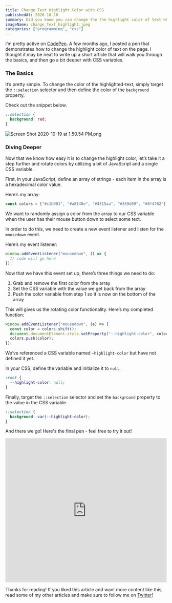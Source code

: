 ```yaml
---
title: Change Text Highlight Color with CSS
publishedAt: 2020-10-20
summary: Did you know you can change the the highlight color of text when selected? Yep! Let me show you how!
imageName: change_text_highlight.jpeg
categories: ["programming", "css"]
---
```


I’m pretty active on [CodePen](https://codepen.io/braydoncoyer). A few months ago, I posted a pen that demonstrates how to change the highlight color of text on the page. I thought it may be neat to write up a short article that will walk you through the basics, and then go a bit deeper with CSS variables.

### The Basics

It’s pretty simple. To change the color of the highlighted-text, simply target the `::selection` selector and then define the color of the `background` property.

Check out the snippet below.

```css
::selection {
  background: red;
}
```

![Screen Shot 2020-10-19 at 1.50.54 PM.png](https://cdn.hashnode.com/res/hashnode/image/upload/v1603133500951/VLi0gmQvi.png)

### Diving Deeper

Now that we know how easy it is to change the highlight color, let’s take it a step further and rotate colors by utilizing a bit of JavaScript and a single CSS variable.

First, in your JavaScript, define an array of strings - each item in the array is a hexadecimal color value.

Here’s my array:

```js
const colors = ["#c1b001", "#a8140e", "#4315aa", "#359d09", "#8f4762"];
```

We want to randomly assign a color from the array to our CSS variable when the user has their mouse button down to select some text.

In order to do this, we need to create a new event listener and listen for the `mousedown` event.

Here’s my event listener:

```js
window.addEventListener("mousedown", () => {
  // code will go here
});
```

Now that we have this event set up, there’s three things we need to do:

1. Grab and remove the first color from the array
2. Set the CSS variable with the value we get back from the array
3. Push the color variable from step 1 so it is now on the bottom of the array

This will gives us the rotating color functionality.
Here’s my completed function:

```js
window.addEventListener("mousedown", (e) => {
  const color = colors.shift();
  document.documentElement.style.setProperty("--highlight-color", color);
  colors.push(color);
});
```

We’ve referenced a CSS variable named `—highlight-color` but have not defined it yet.

In your CSS, define the variable and initialize it to `null`.

```css
:root {
  --highlight-color: null;
}
```

Finally, target the `::selection` selector and set the `background` property to the value in the CSS variable.

```css
::selection {
  background: var(--highlight-color);
}
```

And there we go! Here's the final pen - feel free to try it out!

<iframe
  height="450"
  width="100%"
  scrolling="no"
  title="🎨  Text Highlight Color Change  🎨 "
  src="https://codepen.io/braydoncoyer/embed/YzwgJZr?height=265&theme-id=light&default-tab=html,result"
  frameborder="no"
  loading="lazy"
  allowtransparency="true"
  allowFullScreen={true}
>
  See the Pen{" "}
  <a href="https://codepen.io/braydoncoyer/pen/YzwgJZr">
    🎨 Text Highlight Color Change 🎨{" "}
  </a>{" "}
  by Braydon Coyer (<a href="https://codepen.io/braydoncoyer">@braydoncoyer</a>)
  on <a href="https://codepen.io">CodePen</a>.
</iframe>

Thanks for reading! If you liked this article and want more content like this, read some of my other articles and make sure to follow me on [Twitter](https://twitter.com/BraydonCoyer)!
